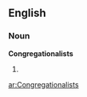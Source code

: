==English==

===Noun===
'''Congregationalists'''

# {{plural of|[[Congregationalist]]}}

[[ar:Congregationalists]]